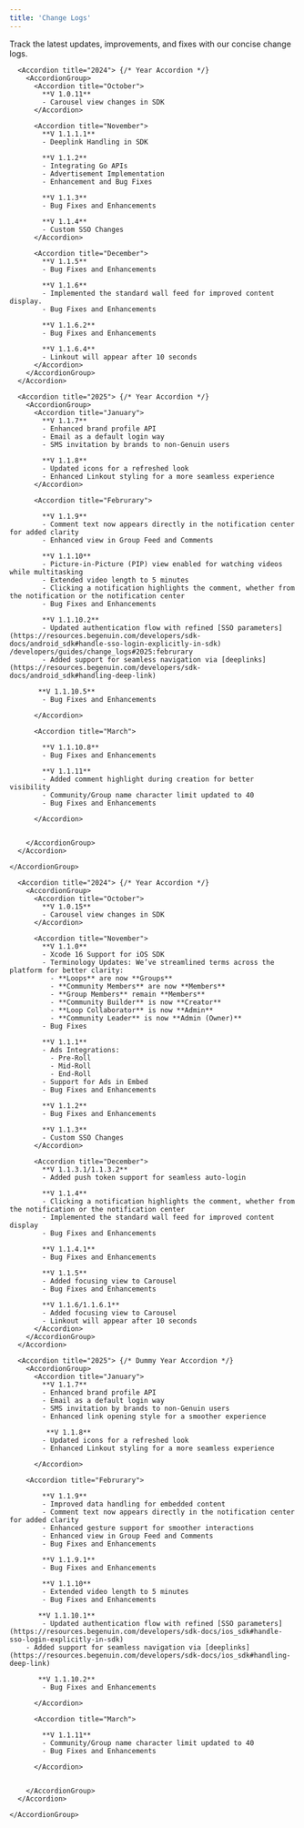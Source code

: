 ```yaml
---
title: 'Change Logs'
---
```



Track the latest updates, improvements, and fixes with our concise change logs.


<Tabs>
  <Tab title="Android">
    <AccordionGroup>

      <Accordion title="2024"> {/* Year Accordion */}
        <AccordionGroup>
          <Accordion title="October">
            **V 1.0.11**  
            - Carousel view changes in SDK  
          </Accordion>

          <Accordion title="November">
            **V 1.1.1.1**  
            - Deeplink Handling in SDK  

            **V 1.1.2**  
            - Integrating Go APIs  
            - Advertisement Implementation  
            - Enhancement and Bug Fixes  

            **V 1.1.3**  
            - Bug Fixes and Enhancements  

            **V 1.1.4**  
            - Custom SSO Changes  
          </Accordion>

          <Accordion title="December">
            **V 1.1.5**  
            - Bug Fixes and Enhancements  

            **V 1.1.6**  
            - Implemented the standard wall feed for improved content display.  
            - Bug Fixes and Enhancements  

            **V 1.1.6.2**  
            - Bug Fixes and Enhancements  

            **V 1.1.6.4**  
            - Linkout will appear after 10 seconds  
          </Accordion>
        </AccordionGroup>
      </Accordion>

      <Accordion title="2025"> {/* Year Accordion */}
        <AccordionGroup>
          <Accordion title="January">
            **V 1.1.7**  
            - Enhanced brand profile API  
            - Email as a default login way  
            - SMS invitation by brands to non-Genuin users  

            **V 1.1.8**  
            - Updated icons for a refreshed look  
            - Enhanced Linkout styling for a more seamless experience  
          </Accordion>

          <Accordion title="Februrary">

            **V 1.1.9**  
            - Comment text now appears directly in the notification center for added clarity
            - Enhanced view in Group Feed and Comments

            **V 1.1.10**  
            - Picture-in-Picture (PIP) view enabled for watching videos while multitasking  
            - Extended video length to 5 minutes
            - Clicking a notification highlights the comment, whether from the notification or the notification center
            - Bug Fixes and Enhancements

            **V 1.1.10.2**  
            - Updated authentication flow with refined [SSO parameters](https://resources.begenuin.com/developers/sdk-docs/android_sdk#handle-sso-login-explicitly-in-sdk) /developers/guides/change_logs#2025:februrary
            - Added support for seamless navigation via [deeplinks](https://resources.begenuin.com/developers/sdk-docs/android_sdk#handling-deep-link)

           **V 1.1.10.5**  
            - Bug Fixes and Enhancements

          </Accordion>

          <Accordion title="March">

            **V 1.1.10.8**  
            - Bug Fixes and Enhancements

            **V 1.1.11**  
            - Added comment highlight during creation for better visibility
            - Community/Group name character limit updated to 40
            - Bug Fixes and Enhancements

          </Accordion>


        </AccordionGroup>
      </Accordion>

    </AccordionGroup>
  </Tab>

 

  
  <Tab title="iOS">
    <AccordionGroup>

      <Accordion title="2024"> {/* Year Accordion */}
        <AccordionGroup>
          <Accordion title="October">
            **V 1.0.15**  
            - Carousel view changes in SDK  
          </Accordion>

          <Accordion title="November">
            **V 1.1.0**  
            - Xcode 16 Support for iOS SDK  
            - Terminology Updates: We’ve streamlined terms across the platform for better clarity:  
              - **Loops** are now **Groups**  
              - **Community Members** are now **Members**  
              - **Group Members** remain **Members**  
              - **Community Builder** is now **Creator**  
              - **Loop Collaborator** is now **Admin**  
              - **Community Leader** is now **Admin (Owner)**  
            - Bug Fixes  

            **V 1.1.1**  
            - Ads Integrations:  
              - Pre-Roll  
              - Mid-Roll  
              - End-Roll  
            - Support for Ads in Embed  
            - Bug Fixes and Enhancements  

            **V 1.1.2**  
            - Bug Fixes and Enhancements  

            **V 1.1.3**  
            - Custom SSO Changes  
          </Accordion>

          <Accordion title="December">
            **V 1.1.3.1/1.1.3.2**  
            - Added push token support for seamless auto-login  

            **V 1.1.4**  
            - Clicking a notification highlights the comment, whether from the notification or the notification center
            - Implemented the standard wall feed for improved content display
            - Bug Fixes and Enhancements  

            **V 1.1.4.1**  
            - Bug Fixes and Enhancements  

            **V 1.1.5**  
            - Added focusing view to Carousel  
            - Bug Fixes and Enhancements  

            **V 1.1.6/1.1.6.1**  
            - Added focusing view to Carousel  
            - Linkout will appear after 10 seconds  
          </Accordion>
        </AccordionGroup>
      </Accordion>

      <Accordion title="2025"> {/* Dummy Year Accordion */}
        <AccordionGroup>
          <Accordion title="January">
            **V 1.1.7**  
            - Enhanced brand profile API
            - Email as a default login way
            - SMS invitation by brands to non-Genuin users 
            - Enhanced link opening style for a smoother experience

             **V 1.1.8**  
            - Updated icons for a refreshed look
            - Enhanced Linkout styling for a more seamless experience
            
          </Accordion>

        <Accordion title="Februrary">

            **V 1.1.9**  
            - Improved data handling for embedded content
            - Comment text now appears directly in the notification center for added clarity
            - Enhanced gesture support for smoother interactions
            - Enhanced view in Group Feed and Comments
            - Bug Fixes and Enhancements

            **V 1.1.9.1**  
            - Bug Fixes and Enhancements

            **V 1.1.10**  
            - Extended video length to 5 minutes
            - Bug Fixes and Enhancements

           **V 1.1.10.1**  
            - Updated authentication flow with refined [SSO parameters](https://resources.begenuin.com/developers/sdk-docs/ios_sdk#handle-sso-login-explicitly-in-sdk)
	    - Added support for seamless navigation via [deeplinks](https://resources.begenuin.com/developers/sdk-docs/ios_sdk#handling-deep-link) 

           **V 1.1.10.2**  
            - Bug Fixes and Enhancements

          </Accordion>

          <Accordion title="March">

            **V 1.1.11**  
            - Community/Group name character limit updated to 40
            - Bug Fixes and Enhancements

          </Accordion>


        </AccordionGroup>
      </Accordion>

    </AccordionGroup>
  </Tab>
</Tabs>
